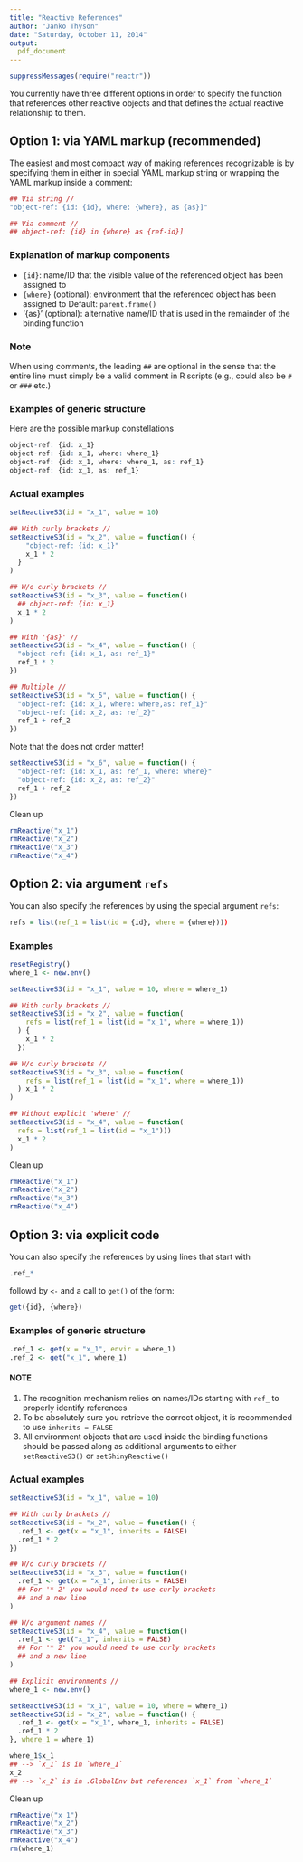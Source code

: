 ```yaml
---
title: "Reactive References"
author: "Janko Thyson"
date: "Saturday, October 11, 2014"
output:
  pdf_document
---
```


```r
suppressMessages(require("reactr"))
```

You currently have three different options in order to specify the function that references other reactive objects and that defines the actual reactive relationship to them.

## Option 1: via YAML markup (recommended)

The easiest and most compact way of making references recognizable is by specifying them in either in special YAML markup string or wrapping the YAML markup inside a comment:

```r
## Via string //
"object-ref: {id: {id}, where: {where}, as {as}]"

## Via comment //
## object-ref: {id} in {where} as {ref-id}]
```

### Explanation of markup components

- `{id}`: name/ID that the visible value of the referenced object has been assigned to
- `{where}` (optional): environment that the referenced object has been assigned to
  Default: `parent.frame()`
- '{as}' (optional): alternative name/ID that is used in the remainder of the  binding function

### Note
When using comments, the leading `##` are optional in the sense that the entire line must simply be a valid comment in R scripts (e.g., could also be `#` or `###` etc.)

### Examples of generic structure

Here are the possible markup constellations

```r
object-ref: {id: x_1}
object-ref: {id: x_1, where: where_1}
object-ref: {id: x_1, where: where_1, as: ref_1}
object-ref: {id: x_1, as: ref_1}
```

### Actual examples

```r
setReactiveS3(id = "x_1", value = 10)

## With curly brackets //
setReactiveS3(id = "x_2", value = function() {
    "object-ref: {id: x_1}"
    x_1 * 2
  }
)

## W/o curly brackets //
setReactiveS3(id = "x_3", value = function()
  ## object-ref: {id: x_1}
  x_1 * 2
)

## With '{as}' //
setReactiveS3(id = "x_4", value = function() {
  "object-ref: {id: x_1, as: ref_1}"
  ref_1 * 2
})

## Multiple //
setReactiveS3(id = "x_5", value = function() {
  "object-ref: {id: x_1, where: where,as: ref_1}"
  "object-ref: {id: x_2, as: ref_2}"
  ref_1 + ref_2
})
```

Note that the does not order matter!

```r
setReactiveS3(id = "x_6", value = function() {
  "object-ref: {id: x_1, as: ref_1, where: where}"
  "object-ref: {id: x_2, as: ref_2}"
  ref_1 + ref_2
})
```

Clean up 

```r
rmReactive("x_1")
rmReactive("x_2")
rmReactive("x_3")
rmReactive("x_4")
```

## Option 2: via argument `refs`

You can also specify the references by using the special argument `refs`:

```r
refs = list(ref_1 = list(id = {id}, where = {where})))
```

### Examples

```r
resetRegistry()
where_1 <- new.env()

setReactiveS3(id = "x_1", value = 10, where = where_1)

## With curly brackets //
setReactiveS3(id = "x_2", value = function(
    refs = list(ref_1 = list(id = "x_1", where = where_1))
  ) {
    x_1 * 2
  })

## W/o curly brackets //
setReactiveS3(id = "x_3", value = function(
    refs = list(ref_1 = list(id = "x_1", where = where_1))
  ) x_1 * 2
)

## Without explicit 'where' //
setReactiveS3(id = "x_4", value = function(
  refs = list(ref_1 = list(id = "x_1")))
  x_1 * 2
)
```

Clean up

```r
rmReactive("x_1")
rmReactive("x_2")
rmReactive("x_3")
rmReactive("x_4")
```

## Option 3: via explicit code 

You can also specify the references by using lines that start with 

```r
.ref_*
```

followd by `<-` and a call to `get()` of the form:

```r
get({id}, {where})
```

### Examples of generic structure

```r
.ref_1 <- get(x = "x_1", envir = where_1)
.ref_2 <- get("x_1", where_1)
```

#### NOTE

1. The recognition mechanism relies on names/IDs starting with `ref_` to properly identify references
2. To be absolutely sure you retrieve the correct object, it is recommended to use `inherits = FALSE`
3. All environment objects that are used inside the binding functions should be passed along as additional arguments to either `setReactiveS3()` or `setShinyReactive()`

### Actual examples

```r
setReactiveS3(id = "x_1", value = 10)

## With curly brackets //
setReactiveS3(id = "x_2", value = function() {
  .ref_1 <- get(x = "x_1", inherits = FALSE)
  .ref_1 * 2
})

## W/o curly brackets //
setReactiveS3(id = "x_3", value = function()
  .ref_1 <- get(x = "x_1", inherits = FALSE)
  ## For '* 2' you would need to use curly brackets 
  ## and a new line
)

## W/o argument names //
setReactiveS3(id = "x_4", value = function()
  .ref_1 <- get("x_1", inherits = FALSE)
  ## For '* 2' you would need to use curly brackets 
  ## and a new line
)

## Explicit environments //
where_1 <- new.env()

setReactiveS3(id = "x_1", value = 10, where = where_1)
setReactiveS3(id = "x_2", value = function() {
  .ref_1 <- get(x = "x_1", where_1, inherits = FALSE)
  .ref_1 * 2
}, where_1 = where_1)

where_1$x_1
## --> `x_1` is in `where_1`
x_2
## --> `x_2` is in .GlobalEnv but references `x_1` from `where_1`
```

Clean up 

```r
rmReactive("x_1")
rmReactive("x_2")
rmReactive("x_3")
rmReactive("x_4")
rm(where_1)
```
